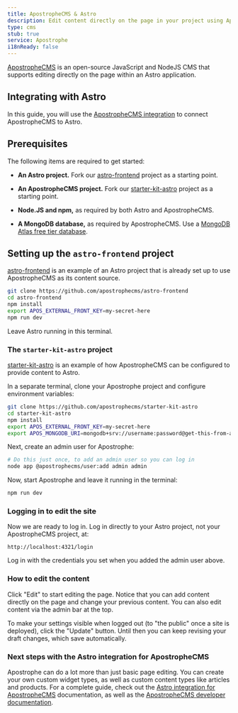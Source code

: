 ```yaml
---
title: ApostropheCMS & Astro
description: Edit content directly on the page in your project using Apostrophe as your CMS.
type: cms
stub: true
service: Apostrophe
i18nReady: false
---
```


[ApostropheCMS](https://apostrophecms.com) is an open-source JavaScript and NodeJS CMS that
supports editing directly on the page within an Astro application.

## Integrating with Astro

In this guide, you will use the [ApostropheCMS integration](https://apostrophecms.com/extensions/astro-integration)
to connect ApostropheCMS to Astro.

## Prerequisites

The following items are required to get started:

* **An Astro project.** Fork our [astro-frontend](https://github.com/apostrophecms/astro-frontend) project
as a starting point.

* **An ApostropheCMS project.** Fork our [starter-kit-astro](https://github.com/apostrophecms/starter-kit-astro) project
as a starting point.

* **Node.JS and npm,** as required by both Astro and ApostropheCMS.

* **A MongoDB database,** as required by ApostropheCMS. Use a [MongoDB Atlas free tier database](https://www.mongodb.com/cloud/atlas/register?utm_source=google&utm_campaign=search_gs_pl_evergreen_atlas_core-high-int_prosp-brand_gic-null_amers-us_ps-all_desktop_eng_lead&utm_term=mongo%20atlas%20free%20tier&utm_medium=cpc_paid_search&utm_ad=e&utm_ad_campaign_id=19609124046&adgroup=145188748043&cq_cmp=19609124046&gad_source=1&gclid=CjwKCAiAs6-sBhBmEiwA1Nl8s1mNY6W2UqlY7GkWVr8GEc0ThfZlJvfGOkLpcFuC-TWXP3QowWM-DhoCF9YQAvD_BwE).

## Setting up the `astro-frontend` project

[astro-frontend](https://github.com/apostrophecms/astro-frontend) is an 
example of an Astro project that is already set up to use ApostropheCMS as its content source.


```bash
git clone https://github.com/apostrophecms/astro-frontend
cd astro-frontend
npm install
export APOS_EXTERNAL_FRONT_KEY=my-secret-here
npm run dev
```

Leave Astro running in this terminal.

### The `starter-kit-astro` project

[starter-kit-astro](https://github.com/apostrophecms/starter-kit-astro) is an example of how
ApostropheCMS can be configured to provide content to Astro.

In a separate terminal, clone your Apostrophe project and configure
environment variables:

```bash
git clone https://github.com/apostrophecms/starter-kit-astro
cd starter-kit-astro
npm install
export APOS_EXTERNAL_FRONT_KEY=my-secret-here
export APOS_MONGODB_URI=mongodb+srv://username:password@get-this-from-atlas
```

Next, create an admin user for Apostrophe:

```bash
# Do this just once, to add an admin user so you can log in
node app @apostrophecms/user:add admin admin
```

Now, start Apostrophe and leave it running in the terminal:

```bash
npm run dev
```

### Logging in to edit the site

Now we are ready to log in. Log in directly to your Astro project, not your ApostropheCMS project, at:

```
http://localhost:4321/login
```

Log in with the credentials you set when you added the admin user above.

### How to edit the content

Click "Edit" to start editing the page. Notice that you can add content directly on
the page and change your previous content. You can also edit content via the admin
bar at the top.

To make your settings visible when logged out (to "the public" once a site is deployed),
click the "Update" button. Until then you can keep revising your draft changes, which
save automatically.

### Next steps with the Astro integration for ApostropheCMS

Apostrophe can do a lot more than just basic page editing. You can create your own custom widget types,
as well as custom content types like articles and products. For a complete guide, check out the
[Astro integration for ApostropheCMS](https://apostrophecms.com/extensions/astro-integration)
documentation, as well as the [ApostropheCMS developer documentation](https://v3.docs.apostrophecms.org/).
